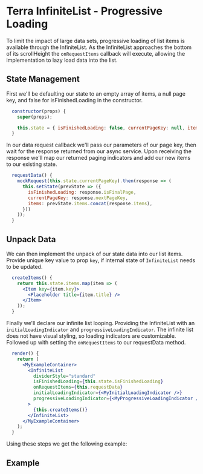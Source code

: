 

<Badge />

# Terra InfiniteList - Progressive Loading

To limit the impact of large data sets, progressive loading of list items is available through the InfiniteList. As the InfiniteList approaches the bottom of its scrollHeight the `onRequestItems` callback will execute, allowing the implementation to lazy load data into the list.

## State Management
First we'll be defaulting our state to an empty array of items, a null page key, and false for isFinishedLoading in the constructor. 
```jsx
  constructor(props) {
    super(props);

    this.state = { isFinishedLoading: false, currentPageKey: null, items: [] };
  }
```
In our data request callback we'll pass our parameters of our page key, then wait for the response returned from our async service. Upon receiving the response we'll map our returned paging indicators and add our new items to our existing state.
```jsx
  requestData() {
    mockRequest(this.state.currentPageKey).then(response => (
      this.setState(prevState => ({
        isFinishedLoading: response.isFinalPage,
        currentPageKey: response.nextPageKey,
        items: prevState.items.concat(response.items),
      }))
    ));
  }
```
## Unpack Data
We can then implement the unpack of our state data into our list items. Provide unique key value to prop `key`, if internal state of `InfiniteList` needs to be updated.
```jsx
  createItems() {
    return this.state.items.map(item => (
      <Item key={item.key}>
        <Placeholder title={item.title} />
      </Item>
    ));
  }
```
Finally we'll declare our infinite list looping. Providing the InfiniteList with an `initialLoadingIndicator` and `progressiveLoadingIndicator`. The infinite list does not have visual styling, so loading indicators are customizable. Followed up with setting the `onRequestItems` to our requestData method.
```jsx
  render() {
    return (
      <MyExampleContainer>
        <InfiniteList
          dividerStyle="standard"
          isFinishedLoading={this.state.isFinishedLoading}
          onRequestItems={this.requestData}
          initialLoadingIndicator={<MyInitialLoadingIndicator />}
          progressiveLoadingIndicator={<MyProgressiveLoadingIndicator />}
        >
          {this.createItems()}
        </InfiniteList>
      </MyExampleContainer>
    );
  }
```

Using these steps we get the following example:

## Example 
<RefreshProgressive title='Sections Header Infinite List' />
